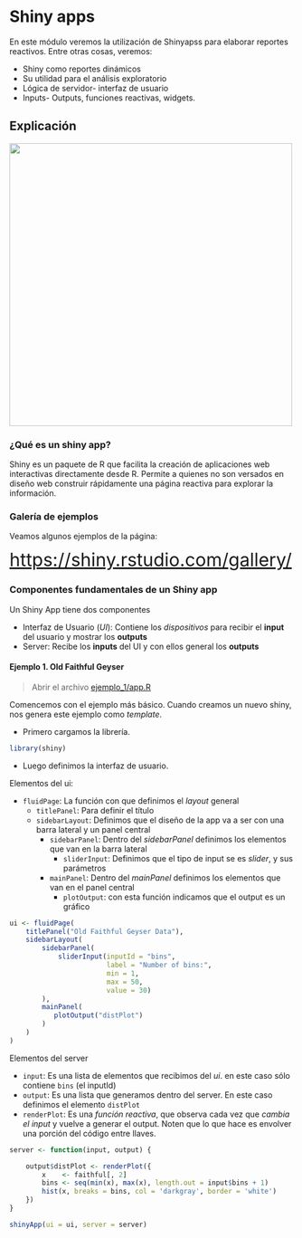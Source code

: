 
# Shiny apps
En este módulo veremos la utilización de Shinyapss para elaborar reportes reactivos. Entre otras cosas, veremos:

+ Shiny como reportes dinámicos
+ Su utilidad para el análisis exploratorio
+ Lógica de servidor- interfaz de usuario
+ Inputs- Outputs, funciones reactivas, widgets.

## Explicación

[![](img/shiny_logo.png){width=500}](https://shiny.rstudio.com/)


### ¿Qué es un shiny app?

Shiny es un paquete de R que facilita la creación de aplicaciones web interactivas directamente desde R. Permite a quienes no son versados en diseño web construir rápidamente una página reactiva para explorar la información.

### Galería de ejemplos

Veamos algunos ejemplos de la página:


 <font size="6"> [https://shiny.rstudio.com/gallery/](https://shiny.rstudio.com/gallery/) </font>


### Componentes fundamentales de un Shiny app

Un Shiny App tiene dos componentes

- Interfaz de Usuario (_UI_): Contiene los _dispositivos_ para recibir el __input__ del usuario y mostrar los __outputs__
- Server: Recibe los __inputs__ del UI y con ellos general los __outputs__


#### Ejemplo 1. Old Faithful Geyser

> Abrir el archivo [ejemplo_1/app.R](ejemplo_1/app.R)

Comencemos con el ejemplo más básico. Cuando creamos un nuevo shiny, nos genera este ejemplo como _template_. 

- Primero cargamos la librería.

```r
library(shiny)
```


- Luego definimos la interfaz de usuario. 

Elementos del ui:

- `fluidPage`: La función con que definimos el _layout_ general
  - `titlePanel`: Para definir el título
  - `sidebarLayout`: Definimos que el diseño de la app va a ser con una barra lateral y un panel central
    - `sidebarPanel`: Dentro del _sidebarPanel_ definimos los elementos que van en la barra lateral
      - `sliderInput`: Definimos que el tipo de input se es _slider_, y sus parámetros
    - `mainPanel`: Dentro del _mainPanel_ definimos los elementos que van en el panel central
      - `plotOutput`: con esta función indicamos que el output es un gráfico


```r
ui <- fluidPage(
    titlePanel("Old Faithful Geyser Data"),
    sidebarLayout(
        sidebarPanel(
            sliderInput(inputId = "bins",
                        label = "Number of bins:",
                        min = 1,
                        max = 50,
                        value = 30)
        ),
        mainPanel(
           plotOutput("distPlot")
        )
    )
)

```

Elementos del server

- `input`: Es una lista de elementos que recibimos del _ui_. en este caso sólo contiene `bins` (el inputId)
- `output`: Es una lista que generamos dentro del server. En este caso definimos el elemento `distPlot`
- `renderPlot`: Es una _función reactiva_, que observa cada vez que _cambia el input_ y vuelve a generar el output. Noten que lo que hace es envolver una porción del código entre llaves. 

```r
server <- function(input, output) {

    output$distPlot <- renderPlot({
        x    <- faithful[, 2]
        bins <- seq(min(x), max(x), length.out = input$bins + 1)
        hist(x, breaks = bins, col = 'darkgray', border = 'white')
    })
}
```

```r
shinyApp(ui = ui, server = server)
```


